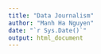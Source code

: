 ```yaml
---
title: "Data Journalism"
author: "Manh Ha Nguyen"
date: "`r Sys.Date()`"
output: html_document
---
```

